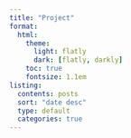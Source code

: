 ```yaml
---
title: "Project"
format:
  html:
    theme:
      light: flatly
      dark: [flatly, darkly]
    toc: true
    fontsize: 1.1em
listing:
  contents: posts
  sort: "date desc"
  type: default
  categories: true
---
```


